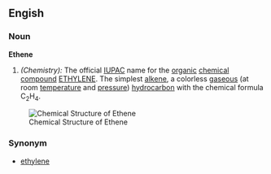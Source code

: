 ==Engish==

===Noun===
'''Ethene'''
#''(Chemistry):'' The official [[IUPAC]] name for the [[organic]] [[chemical]] [[compound]] [[Ethylene|ETHYLENE]].  The simplest [[alkene]], a colorless [[gaseous]] (at room [[temperature]] and [[pressure]]) [[hydrocarbon]] with the chemical formula C<sub>2</sub>H<sub>4</sub>.

[[Image:Ethene.png|frame|right|Chemical Structure of Ethene]]

===Synonym===

*[[ethylene]]